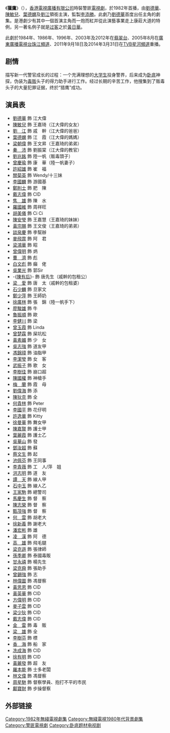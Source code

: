 {{not|獵鷹與酷寒戰士}}
{{無綫劇集
| 中文劇名=獵鷹
| 英文劇名={{lang|en|The Emissary}}
| 圖像=[[文件:The_Emissary1982.jpg|185px]]
| 製作年份=1982年
| 翡翠台首播日期=1982年12月27日－1983年1月21日
| 翡翠台首播時間={{nowrap|逢星期一至五 20:30－21:30（連廣告）}}
| 監製=[[李添勝|李添勝]]
| 編導=[[李添勝|李添勝]]、[[蕭鍵鏗|蕭鍵鏗]]、[[葉成康|葉成康]]、[[劉天富|劉天富]]、<br/>[[梁材遠|梁材遠]]
| 助理編導=[[李翰韜|李翰韜]]、[[彭偉明|彭偉明]]、[[溫偉基|溫偉基]]、[[楊紹鴻|楊紹鴻]]
| 編審=[[陳連心|陳　方]]
| 故事=[[陳連心|陳　方]]、[[李雄帆|李雄帆]]、[[盧漢華|盧漢華]]
| 編劇=[[曾淑娟|曾淑娟]]、[[關展博|關展博]]、[[盧漢華|盧漢華]]、[[陳連心|陳　方]]
| 集數=20
| 劇種=時裝警匪
| 主演=[[劉德華|劉德華]]、[[陳敏兒|陳敏兒]]、[[劉江_(香港)|劉　江]]、[[葉德嫻|葉德嫻]]、<br>[[秦沛|秦　沛]]、[[梁朝偉|梁朝偉]]、[[劉兆銘|劉兆銘]]、[[曾慶瑜|曾慶瑜]]
| 主題曲=胸懷大志
| 作曲=[[顧嘉煇|顧嘉煇]]
| 填詞=[[黃霑|黃　霑]]
| 主唱=[[威利_(香港)|威　利]]
| 網頁=http://programme.tvb.com/drama/emissary/
| 備註=
}}
《'''獵鷹'''》（{{lang-en|'''The Emissary'''}}），[[香港|香港]][[電視廣播有限公司|電視廣播有限公司]]時裝警匪[[電視劇|電視劇]]，於1982年首播，由[[劉德華|劉德華]]、[[陳敏兒|陳敏兒]]、[[葉德嫻|葉德嫻]]及[[劉江_(香港)|劉江]]領銜主演，監製[[李添勝|李添勝]]。此劇乃[[劉德華|劉德華]]首度出任主角的劇集。是港劇少有其中一個首演主角而一炮而紅并從此演藝事業走上康莊大道的特例，另一著名例子就是[[过客|过客]]之於[[黃日華|黃日華]]。

此劇於1984年、1986年、1996年、2003年及2012年在[[翡翠台|翡翠台]]、2005年8月在[[廣東廣播電視台珠江頻道|廣東廣播電視台珠江頻道]]、2011年9月18日及2014年3月31日在[[TVB星河頻道|TVB星河頻道]]重播。

==剧情==
描写新一代警官成长的过程：一个充满理想的[[大学生|大学生]]投身警界，后来成为[[卧底|卧底]]神探，伪装为[[毒贩|毒贩]]头子的得力助手进行工作。经过长期的辛苦工作，他搜集到了贩毒头子的大量犯罪证据，终於“猎鹰”成功。

==演員表==
*[[劉德華|劉德華]] 飾 江大偉 
*[[陳敏兒|陳敏兒]] 飾 王嘉琦（江大偉的女友）
*[[劉江_(香港)|劉　江]] 飾 戚　幹（江大偉的爸爸）
*[[葉德嫻|葉德嫻]] 飾 江　霞（江大偉的媽媽）
*[[梁朝偉|梁朝偉]] 飾 王文昇（王嘉琦的弟弟）
*[[秦沛|秦　沛]] 飾 劉振棠（江大偉的教官）
*[[劉兆銘|劉兆銘]] 飾 陸一帆（販毒頭子）
*[[曾慶瑜|曾慶瑜]] 飾 康　華（陸一帆妻子）
*[[許紹雄|許紹雄]] 飾 崔　福
*[[關菊英|關菊英]] 飾 Wendy/十三妹
*[[李國麟_(演員)|李國麟]] 飾 游國基
*[[鄭則士|鄭則士]] 飾 肥　陳
*[[戴志偉|戴志偉]] 飾 CID
*[[焦雄|焦　雄]] 飾 陳　水
*[[羅國維|羅國維]] 飾 周祥旺
*[[胡美儀|胡美儀]] 飾 Ci Ci
*[[陳安瑩|陳安瑩]] 飾 王嘉慧（王嘉琦的妹妹）
*[[黃宗賜|黃宗賜]] 飾 王文俊（王嘉琦的弟弟）
*[[談泉慶|談泉慶]] 飾 李幫辦
*[[麥飛霏|麥飛霏]] 飾 阿　君
*[[梁鴻華|梁鴻華]] 飾 昭
*[[曾偉明|曾偉明]] 飾 炳
*[[曹濟|曹　濟]] 飾 彪
*[[白文彪|白文彪]] 飾 癲　佬
*[[吳業光|吳業光]] 飾 郭Sir
*-{[[陳有后|陳有后]]}- 飾 唐先生（戚幹的包租公）
*[[梁愛|梁　愛]] 飾 唐　太（戚幹的包租婆）
*[[石少麟|石少麟]] 飾 旦家文
*[[鄭少萍|鄭少萍]] 飾 王師奶
*[[徐廣林|徐廣林]] 飾 張　錦（陸一帆手下）
*[[廖駿雄|廖駿雄]] 飾 牛
*[[魯振順|魯振順]] 飾 歐
*[[李健川|李健川]] 飾 梁
*[[曾玉霞|曾玉霞]] 飾 Linda
*[[曾楚霖|曾楚霖]] 飾 屎坑松
*[[黃素媚|黃素媚]] 飾 少　女
*[[吳志強|吳志強]] 飾 道友甲
*[[馮錦璋|馮錦璋]] 飾 油脂甲
*[[李潔瑩|李潔瑩]] 飾 女　客
*[[武振子|武振子]] 飾 歌　女
*[[李樹佳|李樹佳]] 飾 崩口超
*[[陳國權|陳國權]] 飾 神槍手
*[[梅蘭_(演員)|梅　蘭]] 飾 霞　母
*[[劉偉海|劉偉海]] 飾 添
*[[陳狄克|陳狄克]] 飾 全
*[[何貴林|何貴林]] 飾 Peter
*[[李國平_(演員)|李國平]] 飾 花仔明
*[[許逸華|許逸華]] 飾 Kitty
*[[徐曼華|徐曼華]] 飾 舞女甲
*[[陳嘉賢|陳嘉賢]] 飾 護士甲
*[[葉麗霞|葉麗霞]] 飾 護士乙
*[[吳華山|吳華山]] 飾 發
*[[鄧汝超|鄧汝超]] 飾 蘇
*[[蔡文生|蔡文生]] 飾 起
*[[池佩芬|池佩芬]] 飾 王同事
*[[李青薇|李青薇]] 飾 工　人/萍　姐
*[[洪志明|洪志明]] 飾 道　友
*[[譚天|譚　天]] 飾 線人甲
*[[石中玉|石中玉]] 飾 線人乙
*[[王家駒|王家駒]] 飾 總警司
*[[馬慶生|馬慶生]] 飾 督　察
*[[陳志榮|陳志榮]] 飾 督　察
*[[甄茂強|甄茂強]] 飾 督　察
*[[何雲|何　雲]] 飾 胡老大
*[[徐新義|徐新義]] 飾 謝老大
*[[潘宏彬|潘宏彬]] 飾 雄
*[[凌漢|凌　漢]] 飾 阿　德
*[[高雄_(演員)|高　雄]] 飾 飛毛腿
*[[梁克遜|梁克遜]] 飾 張律師
*[[孫季卿|孫季卿]] 飾 泰國毒販
*[[甘永禧|甘永禧]] 飾 楊先生
*[[梁克舜|梁克舜]] 飾 張助手
*[[曾錫強|曾錫強]] 飾 志
*[[林偉圖|林偉圖]] 飾 馮督察
*[[黃思恩|黃思恩]] 飾 CID
*[[黃英華|黃英華]] 飾 CID
*[[方偉明|方偉明]] 飾 CID
*[[麥子雲|麥子雲]] 飾 CID
*[[梁少狄|梁少狄]] 飾 CID
*[[戴志偉|戴志偉]] 飾 CID
*[[金雷|金　雷]] 飾 毒　販
*[[梁雄|梁　雄]] 飾 全
*[[李樹芬_(編導)|李樹芬]] 飾 標
*[[香海|香　海]] 飾 船　家
*[[冼成海|冼成海]] 飾 CID
*[[徐有明|徐有明]] 飾 CID
*[[黃麗發|黃麗發]] 飾 超　友
*[[羅本能|羅本能]] 飾 士多老闆
*[[林文偉|林文偉]] 飾 馮督察
*[[周星馳|周星馳]] 飾 督察學員、抱打不平的市民
*[[鄺寶財|鄺寶財]] 飾 步操督察

== 外部链接 ==
{{電視節目的變遷
|電視台={{HKG-NOC}}[[無綫電視|無綫電視]][[翡翠台|翡翠台]] [[翡翠台電視劇集列表_(1982年)#第三線劇集|第三線劇集]]
|播放檔次=星期一至五 20:30-21:30
|節目名稱=獵鷹<br/>（1982.12.27 - 1983.01.21）
|上一節目=[[癡情劫|癡情劫]]<br/>（1982.11.29 - 1982.12.24）
|下一節目=[[十三妹|十三妹]]<br/>（1983.01.24 - 1983.02.18）
}}

{{電視節目的變遷
|電視台={{HKG-NOC}}[[無綫電視|無綫電視]][[翡翠台|翡翠台]] 中午劇集時段
|播放檔次=星期一至五 12:00/12:05-13:00<br/>8月8日暫停播映
|節目名稱=獵鷹<br/>（1984.07.16 - 1984.08.13）
|上一節目=[[北斗星_(電視劇)|北斗星]]<br/>（1984.07.06 - 1984.07.13）
|下一節目=[[過山車_(電視劇)|過山車]]<br/>（1984.08.14 - 1984.09.11）
}}

{{電視節目的變遷
|電視台={{HKG-NOC}}[[無綫電視|無綫電視]][[翡翠台|翡翠台]] 中午劇集時段
|播放檔次=星期一至五 12:00/12:05-13:00
|節目名稱=獵鷹<br/>（1986.11.13 - 1986.12.10）
|上一節目=[[火鳳凰_(電視劇)|火鳳凰]]<br/>（1986.10.14 - 1986.11.12）
|下一節目=[[奶奶早晨|奶奶早晨]]<br/>（1986.12.11 - 1986.12.25）
}}

{{電視節目的變遷
|電視台={{HKG-NOC}}[[無綫電視|無綫電視]][[翡翠台|翡翠台]] 午夜劇集時段
|播放檔次=星期二至五（星期一至四深夜） 00:25-01:20
|節目名稱=獵鷹<br/>（1996.03.29 - 1996.05.02）
|上一節目=[[義不容情|義不容情]]<br/>（1995.12.26 - 1996.03.28）
|下一節目=[[新紮師兄續集|新紮師兄續集]]<br/>（1996.05.03 - 1996.07.11）
}}

{{電視節目的變遷
|電視台={{flagicon|Hong Kong}} [[香港|香港]][[無綫電視|無綫電視]][[翡翠台|翡翠台]] 早上劇集時段
|播放檔次=星期一至五 10:40-10:40
|節目名稱=獵鷹<br/>（2003.09.01 - 2003.09.29）
|上一節目=
|下一節目=[[生命有TAKE2|生命有TAKE2]]<br/>（2003.09.30 - 2003.10.22）
}}

{{電視節目的變遷
|電視台={{flagicon|Hong Kong}} [[翡翠台|翡翠台]] [[翡翠台電視劇集列表_(2012年)#凌晨劇集時段|凌晨劇集時段]]
|播放檔次=星期二至六（星期一至五深夜） 00:15-01:20
|節目名稱=獵鷹<br/>（2012.01.27 - 2012.02.23）
|上一節目=[[學警出更|學警出更]]<br/>（2011.12.08 - 2012.01.19）<br/>（2012.01.20 - 2012.01.26 该时段为非剧集时段）
|下一節目=[[學警狙擊|學警狙擊]]<br/>（2012.02.24 - 2012.04.05）
}}

{{刘德华}}
{{葉德嫻}}
{{梁朝偉}}
[[Category:1982年無綫電視劇集|Category:1982年無綫電視劇集]]
[[Category:無綫電視1980年代背景劇集|Category:無綫電視1980年代背景劇集]]
[[Category:警匪電視劇|Category:警匪電視劇]]
[[Category:卧底题材电视剧|Category:卧底题材电视剧]]